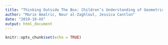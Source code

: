 ```yaml
---
title: "Thinking Outside The Box: Children’s Understanding of Geometrical Rules is Not Rooted in Shapes."
author: "Marie Amalric, Nour al-Zaghloul, Jessica Cantlon"
date: "2019-10-XX"
output: html_document
---
```


```r
knitr::opts_chunk$set(echo = TRUE)
```

